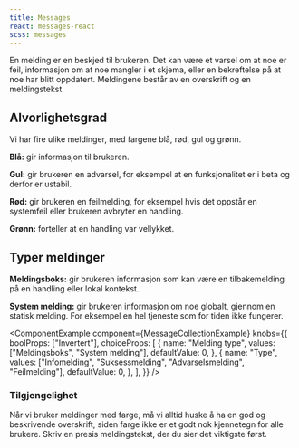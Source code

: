 ```yaml
---
title: Messages
react: messages-react
scss: messages
---
```



<Ingress>
    En melding er en beskjed til brukeren. Det kan være et varsel om at noe er feil, informasjon om at noe mangler i et
    skjema, eller en bekreftelse på at noe har blitt oppdatert. Meldingene består av en overskrift og en meldingstekst.
</Ingress>
<ComponentExample
    component={MessageBoxExample}
    knobs={{
        boolProps: ["Full bredde", "Invertert"],
        choiceProps: [
            {
                name: "Type",
                values: ["Infomelding", "Suksessmelding", "Advarselsmelding", "Feilmelding"],
                defaultValue: 0,
            },
        ],
    }}
/>

## Alvorlighetsgrad

Vi har fire ulike meldinger, med fargene blå, rød, gul og grønn.

**Blå:** gir informasjon til brukeren.

**Gul:** gir brukeren en advarsel, for eksempel at en funksjonalitet er i beta og derfor er ustabil.

**Rød:** gir brukeren en feilmelding, for eksempel hvis det oppstår en systemfeil eller brukeren avbryter en handling.

**Grønn:** forteller at en handling var vellykket.

## Typer meldinger

**Meldingsboks:** gir brukeren informasjon som kan være en tilbakemelding på en handling eller lokal kontekst.

**System melding:** gir brukeren informasjon om noe globalt, gjennom en statisk melding. For eksempel en hel tjeneste som for tiden ikke fungerer.

<ComponentExample
    component={MessageCollectionExample}
    knobs={{
        boolProps: ["Invertert"],
        choiceProps: [
            {
                name: "Melding type",
                values: ["Meldingsboks", "System melding"],
                defaultValue: 0,
            },
            {
                name: "Type",
                values: ["Infomelding", "Suksessmelding", "Advarselsmelding", "Feilmelding"],
                defaultValue: 0,
            },
        ],
    }}
/>

### Tilgjengelighet

Når vi bruker meldinger med farge, må vi alltid huske å ha en god og beskrivende overskrift, siden farge ikke er et godt nok kjennetegn for alle brukere. Skriv en presis meldingstekst, der du sier det viktigste først.
